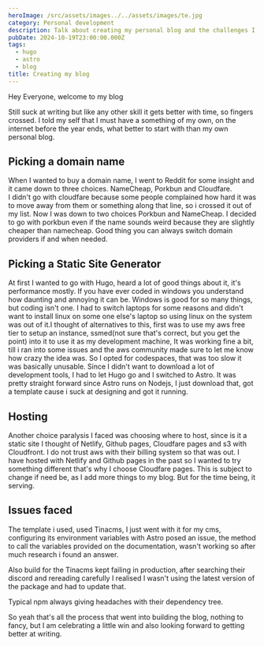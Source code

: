 ```yaml
---
heroImage: /src/assets/images../../assets/images/te.jpg
category: Personal development
description: Talk about creating my personal blog and the challenges I went throught
pubDate: 2024-10-19T23:00:00.000Z
tags:
  - hugo
  - astro
  - blog
title: Creating my blog
---
```


Hey Everyone, welcome to my blog

Still suck at writing but like any other skill it gets better with time, so fingers crossed. I told my self that I must have a something of my own, on the internet before the year ends, what better to start with than my own personal blog.

## Picking a domain name

When I wanted to buy a domain name, I went to Reddit for some insight and it came down to three choices. NameCheap, Porkbun and Cloudfare.\
I didn't go with cloudfare because some people complained how hard it was to move away from them or something along that line, so i crossed it out of my list. Now I was down to two choices Porkbun and NameCheap. I decided to go with porkbun even if the name sounds weird because they are slightly cheaper than namecheap. Good thing you can always switch domain providers if and when needed.

## Picking a Static Site Generator

At first I wanted to go with Hugo, heard a lot of good things about it, it's performance mostly. If you have ever coded in windows you understand how daunting and annoying it can be. Windows is good for so many things, but coding isn't one. I had to switch laptops for some reasons and didn't want to install linux on some one else's laptop so using linux on the system was out of it.I thought of alternatives to this, first was to use my aws free tier to setup an instance, ssmed(not sure that's correct, but you get the point) into it to use it as my development machine, It was working fine a bit,  till i ran into some issues and the aws community made sure to let me know how crazy the idea was. So I opted for codespaces, that was too slow it was basically unusable. Since I didn't want to download a lot of development tools, I had to let Hugo go and I switched to Astro. It was pretty straight forward since Astro runs on Nodejs, I just download that, got a template cause i suck at designing and got it running.

## Hosting

Another choice paralysis I faced was choosing where to host, since is it a static site I thought of Netlify, Github pages, Cloudfare pages and s3 with Cloudfront. I do not trust aws with their billing system so that was out. I have hosted with Netlify and Github pages in the past so I wanted to try something different that's why I choose Cloudfare pages. This is subject to change if need be, as I add more things to my blog. But for the time being, it serving.

## Issues faced

The template i used, used Tinacms, I just went with it for my cms, configuring its environment variables with Astro posed an issue, the method to call the variables provided on the documentation, wasn't  working so after much research i found an answer. 

Also build for the Tinacms kept failing in production, after searching their discord and rereading carefully I realised I wasn't using the latest version of the package and had to update that. 

Typical npm always giving headaches with their dependency tree.

So yeah that's all the process that went into building the blog, nothing to fancy, but I am celebrating a little win and also looking forward to getting better at writing.
